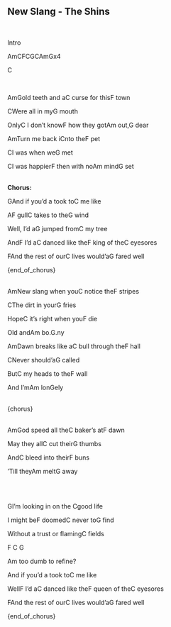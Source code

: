## New Slang - The Shins
\
<p class='song show-chords'><span class='chord'>Intro</span></p>
<p class='song show-chords'>Am<span class='chord'>C</span>F<span class='chord'>C</span>G<span class='chord'>C</span>Am<span class='chord'>G</span>x4</p>
<p class='song show-chords'><span class='chord'>C</span></p>
\
<p class='song show-chords'><span class='chord'>Am</span>Gold teeth and a<span class='chord'>C</span> curse for this<span class='chord'>F</span> town</p>
<p class='song show-chords'><span class='chord'>C</span>Were all in my<span class='chord'>G</span> mouth</p>
<p class='song show-chords'>Only<span class='chord'>C</span> I don't know<span class='chord'>F</span> how they got<span class='chord'>Am</span> out,<span class='chord'>G</span> dear</p>
<p class='song show-chords'><span class='chord'>Am</span>Turn me back i<span class='chord'>C</span>nto the<span class='chord'>F</span> pet</p>
<p class='song show-chords'><span class='chord'>C</span>I was when we<span class='chord'>G</span> met</p>
<p class='song show-chords'><span class='chord'>C</span>I was happier<span class='chord'>F</span> then with no<span class='chord'>Am</span> mind<span class='chord'>G</span> set</p>
\
**Chorus:**\
<p class='song show-chords'><span class='chord'>G</span>And if you'd a took to<span class='chord'>C</span> me like</p>
<p class='song show-chords'>A<span class='chord'>F</span> gull<span class='chord'>C</span> takes to the<span class='chord'>G</span> wind</p>
<p class='song show-chords'>Well, I'd a<span class='chord'>G</span> jumped from<span class='chord'>C</span> my tree</p>
<p class='song show-chords'>And<span class='chord'>F</span> I'd a<span class='chord'>C</span> danced like the<span class='chord'>F</span> king of the<span class='chord'>C</span> eyesores</p>
<p class='song show-chords'><span class='chord'>F</span>And the rest of our<span class='chord'>C</span> lives would'a<span class='chord'>G</span> fared well</p>
{end_of_chorus}\
\
<p class='song show-chords'><span class='chord'>Am</span>New slang when you<span class='chord'>C</span> notice the<span class='chord'>F</span> stripes</p>
<p class='song show-chords'><span class='chord'>C</span>The dirt in your<span class='chord'>G</span> fries</p>
<p class='song show-chords'>Hope<span class='chord'>C</span> it's right when you<span class='chord'>F</span> die</p>
<p class='song show-chords'>Old and<span class='chord'>Am</span> bo.<span class='chord'>G</span>.ny</p>
<p class='song show-chords'><span class='chord'>Am</span>Dawn breaks like a<span class='chord'>C</span> bull through the<span class='chord'>F</span> hall</p>
<p class='song show-chords'><span class='chord'>C</span>Never should'a<span class='chord'>G</span> called</p>
<p class='song show-chords'>But<span class='chord'>C</span> my heads to the<span class='chord'>F</span> wall</p>
<p class='song show-chords'>And I'm<span class='chord'>Am</span> lon<span class='chord'>G</span>ely</p>
\
{chorus}\
\
<p class='song show-chords'><span class='chord'>Am</span>God speed all the<span class='chord'>C</span> baker's at<span class='chord'>F</span> dawn</p>
<p class='song show-chords'>May they all<span class='chord'>C</span> cut their<span class='chord'>G</span> thumbs</p>
<p class='song show-chords'>And<span class='chord'>C</span> bleed into their<span class='chord'>F</span> buns</p>
<p class='song show-chords'>'Till they<span class='chord'>Am</span> melt<span class='chord'>G</span> away</p>
\
\
<p class='song show-chords'><span class='chord'>G</span>I'm looking in on the <span class='chord'>C</span>good life</p>
<p class='song show-chords'>I might be<span class='chord'>F</span> doomed<span class='chord'>C</span> never to<span class='chord'>G</span> find</p>
<p class='song show-chords'>Without a trust or flaming<span class='chord'>C</span> fields</p>
<p class='song show-chords'>    <span class='chord'>F</span> <span class='chord'>C</span>     <span class='chord'>G</span></p>
<p class='song show-chords'><span class='chord'>Am</span> too dumb to refine?</p>
<p class='song show-chords'>And if you'd a took to<span class='chord'>C</span> me like</p>
<p class='song show-chords'>Well<span class='chord'>F</span> I'd a<span class='chord'>C</span> danced like the<span class='chord'>F</span> queen of the<span class='chord'>C</span> eyesores</p>
<p class='song show-chords'><span class='chord'>F</span>And the rest of our<span class='chord'>C</span> lives would'a<span class='chord'>G</span> fared well</p>
{end_of_chorus}\
